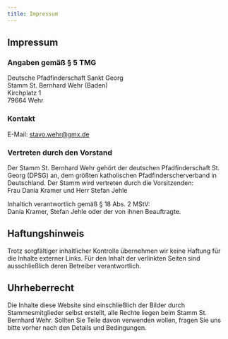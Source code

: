 ```yaml
---
title: Impressum
---
```


## Impressum
### Angaben gemäß § 5 TMG
Deutsche Pfadfinderschaft Sankt Georg<br/>
Stamm St. Bernhard Wehr (Baden)<br/>
Kirchplatz 1<br/>
79664 Wehr<br/>

### Kontakt
E-Mail: stavo.wehr@gmx.de

### Vertreten durch den Vorstand
Der Stamm St. Bernhard Wehr gehört der deutschen Pfadfinderschaft St. Georg (DPSG) an, dem größten katholischen Pfadfinderscherverband in Deutschland.
Der Stamm wird vertreten durch die Vorsitzenden:<br/>
Frau Dania Kramer und Herr Stefan Jehle

Inhaltich verantwortlich gemäß § 18 Abs. 2 MStV:<br/>
Dania Kramer, Stefan Jehle oder der von ihnen Beauftragte.

## Haftungshinweis
Trotz sorgfältiger inhaltlicher Kontrolle übernehmen wir keine Haftung für die Inhalte externer Links. 
Für den Inhalt der verlinkten Seiten sind ausschließlich deren Betreiber verantwortlich.

## Uhrheberrecht
Die Inhalte diese Website sind einschließlich der Bilder durch Stammesmitglieder selbst erstellt, alle Rechte liegen beim Stamm St. Bernhard Wehr.
Sollten Sie Teile davon verwenden wollen, fragen Sie uns bitte vorher nach den Details und Bedingungen.

